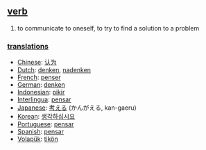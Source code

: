== [[verb]] ==
# to communicate to oneself, to try to find a solution to a problem

=== [[translation]]s ===
*[[Chinese]]: [[认为]] 
*[[Dutch]]: [[denken]], [[nadenken]]
*[[French]]: [[penser]]
*[[German]]: [[denken]]
*[[Indonesian]]: [[pikir]]
*[[Interlingua]]: [[pensar]]
*[[Japanese]]: [[考える]] (かんがえる, kan-gaeru)
*[[Korean]]: [[생각하십시요]] 
*[[Portuguese]]: [[pensar]]
*[[Spanish]]: [[pensar]]
*[[Volapük]]: [[tikön]]